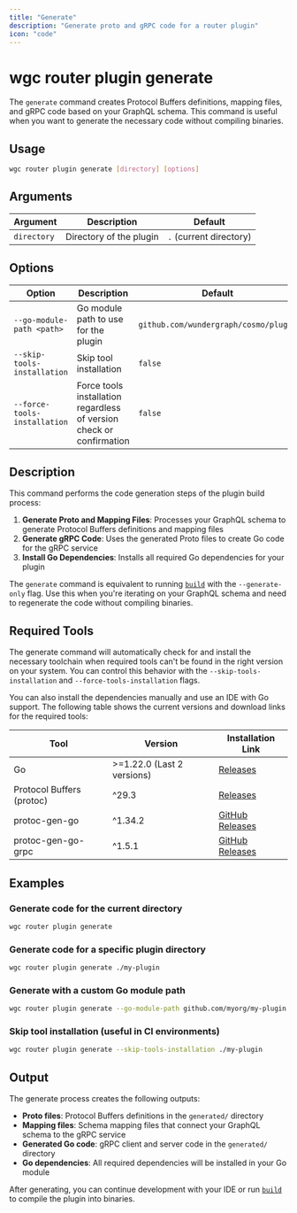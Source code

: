 ```yaml
---
title: "Generate"
description: "Generate proto and gRPC code for a router plugin"
icon: "code"
---
```


# wgc router plugin generate

The `generate` command creates Protocol Buffers definitions, mapping files, and gRPC code based on your GraphQL schema. This command is useful when you want to generate the necessary code without compiling binaries.

## Usage

```bash
wgc router plugin generate [directory] [options]
```

## Arguments

| Argument    | Description             | Default                 |
| ----------- | ----------------------- | ----------------------- |
| `directory` | Directory of the plugin | `.` (current directory) |

## Options

| Option                       | Description                                                          | Default                               |
| ---------------------------- | -------------------------------------------------------------------- | ------------------------------------- |
| `--go-module-path <path>`    | Go module path to use for the plugin                                 | `github.com/wundergraph/cosmo/plugin` |
| `--skip-tools-installation`  | Skip tool installation                                               | `false`                               |
| `--force-tools-installation` | Force tools installation regardless of version check or confirmation | `false`                               |

## Description

This command performs the code generation steps of the plugin build process:

1. **Generate Proto and Mapping Files**: Processes your GraphQL schema to generate Protocol Buffers definitions and mapping files
2. **Generate gRPC Code**: Uses the generated Proto files to create Go code for the gRPC service
3. **Install Go Dependencies**: Installs all required Go dependencies for your plugin

The `generate` command is equivalent to running [`build`](./build) with the `--generate-only` flag. Use this when you're iterating on your GraphQL schema and need to regenerate the code without compiling binaries.

## Required Tools

The generate command will automatically check for and install the necessary toolchain when required tools can't be found in the right version on your system. You can control this behavior with the `--skip-tools-installation` and `--force-tools-installation` flags.

You can also install the dependencies manually and use an IDE with Go support. The following table shows the current versions and download links for the required tools:

| Tool                      | Version                    | Installation Link                                                          |
| ------------------------- | -------------------------- | -------------------------------------------------------------------------- |
| Go                        | >=1.22.0 (Last 2 versions) | [Releases](https://go.dev/doc/install)                                     |
| Protocol Buffers (protoc) | ^29.3                      | [Releases](https://protobuf.dev/installation/)                             |
| protoc-gen-go             | ^1.34.2                    | [GitHub Releases](https://github.com/protocolbuffers/protobuf-go/releases) |
| protoc-gen-go-grpc        | ^1.5.1                     | [GitHub Releases](https://github.com/grpc/grpc-go/releases)                |

## Examples

### Generate code for the current directory

```bash
wgc router plugin generate
```

### Generate code for a specific plugin directory

```bash
wgc router plugin generate ./my-plugin
```

### Generate with a custom Go module path

```bash
wgc router plugin generate --go-module-path github.com/myorg/my-plugin ./my-plugin
```

### Skip tool installation (useful in CI environments)

```bash
wgc router plugin generate --skip-tools-installation ./my-plugin
```

## Output

The generate process creates the following outputs:

- **Proto files**: Protocol Buffers definitions in the `generated/` directory
- **Mapping files**: Schema mapping files that connect your GraphQL schema to the gRPC service
- **Generated Go code**: gRPC client and server code in the `generated/` directory
- **Go dependencies**: All required dependencies will be installed in your Go module

After generating, you can continue development with your IDE or run [`build`](./build) to compile the plugin into binaries.

